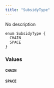 ```yaml
---
title: "SubsidyType"
---
```


No description

```
enum SubsidyType {
  CHAIN
  SPACE
}

```

### Values[](#values "Direct link to heading")

#### `CHAIN`[](#chain "Direct link to heading")

#### `SPACE`[](#space "Direct link to heading")